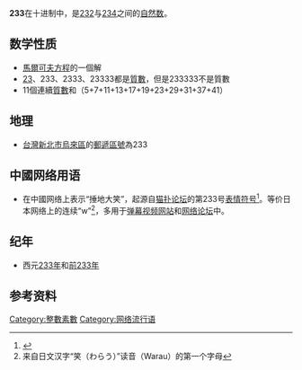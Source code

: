 {{NoteTA
|G1=Math
|G2=IT
}}
{{整数
| 质数分解 = [[質數|質數]]
| 罗马数字 = CCXXXIII
}}
'''233'''在十进制中，是[[232|232]]与[[234|234]]之间的[[自然数|自然数]]。

== 数学性质 ==
{{數字性質|use math=yes|print black list=虧數,不尋常數,無平方數因數的數|other print list=高斯整數分解
|質數=*{{{orderstr}}}{{{property}}}{{{releatedstr}}}。
**[[正規素數|非正規素數]]
|高斯整數分解=**此數字雖然是[[自然數|自然]][[質數|質數]]，但不是高斯質數。前一個有此性質的自然質數是[[229|229]]、下一個是[[241|241]]。{{OEIS|id=A002313}}
{{{default}}}
}}
* [[馬爾可夫方程|馬爾可夫方程]]的一個解
* [[23|23]]、233、2333、23333都是[[質數|質數]]，但是233333不是質數
*11個連續[[質數|質數]]和（5+7+11+13+17+19+23+29+31+37+41）

== 地理 ==
*[[台灣|台灣]][[新北市|新北市]][[烏來區|烏來區]]的[[郵遞區號|郵遞區號]]為233

== 中國网络用语 ==
*在中國网络上表示“捶地大笑”，起源自[[猫扑|猫扑]][[网络论坛|论坛]]的第233号[[表情符号_(图片)|表情符号]]<ref>{{cite web| url=http://world.kankanews.com/device/2014-04-15/4342590.shtml| title=网络中经常出现的"233"是什么意思| publisher=电脑报| author=赵刚| accessdate=2014-07-17| deadurl=yes| archiveurl=https://web.archive.org/web/20140724155658/http://world.kankanews.com/device/2014-04-15/4342590.shtml| archivedate=2014-07-24}}</ref>。等价日本网络上的连续“w”<ref>来自日文汉字“笑（わらう）”读音（Warau）的第一个字母</ref>，多用于[[弹幕视频网站|弹幕视频网站]]和[[网络论坛|网络论坛]]中。

== 纪年 ==
*西元[[233年|233年]]和[[前233年|前233年]]

==参考资料==
{{reflist}}

[[Category:整數素數|Category:整數素數]]
[[Category:网络流行语|Category:网络流行语]]